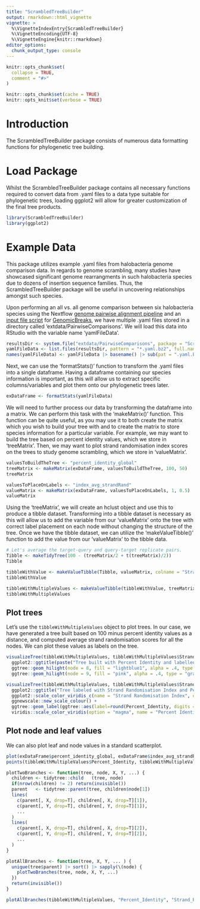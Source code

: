 ```yaml
---
title: "ScrambledTreeBuilder"
output: rmarkdown::html_vignette
vignette: >
  %\VignetteIndexEntry{ScrambledTreeBuilder}
  %\VignetteEncoding{UTF-8}
  %\VignetteEngine{knitr::rmarkdown}
editor_options:
  chunk_output_type: console
---
```


```r
knitr::opts_chunk$set(
  collapse = TRUE,
  comment = "#>"
)
```

```r
knitr::opts_chunk$set(cache = TRUE)
knitr::opts_knit$set(verbose = TRUE)
```

# Introduction
The ScrambledTreeBuilder package consists of numerous data formatting functions for phylogenetic tree building. 

# Load Package
Whilst the ScrambledTreeBuilder package contains all necessary functions required to convert data from .yaml files to a data type suitable for phylogenetic trees, loading ggplot2 will allow for greater customization of the final tree products.

```r
library(ScrambledTreeBuilder)
library(ggplot2)
```

# Example Data
This package utilizes example .yaml files from halobacteria genome comparison data. In regards to genome scrambling, many studies have showcased significant genome rearrangments in such halobacteria species due to dozens of insertion sequence families. Thus, the ScrambledTreeBuilder package will be useful in uncovering relationships amongst such species.

Upon performing an all vs. all genome comparison between six halobacteria species using the Nextflow [genome pairwise alignment pipeline](https://github.com/oist/plessy_pairwiseGenomeComparison) and an [input file script](https://github.com/brennern/GenomeScrambling/blob/main/scripts/makeGBreaksInputFile.sh) for [GenomicBreaks](https://github.com/oist/GenomicBreaks), we have multiple .yaml files stored in a directory called 'extdata/PairwiseComparisons'. We will load this data into RStudio with the variable name 'yamlFileData'.

```r
resultsDir <- system.file("extdata/PairwiseComparisons", package = "ScrambledTreeBuilder")
yamlFileData <- list.files(resultsDir, pattern = "*.yaml.bz2", full.names = TRUE)
names(yamlFileData) <- yamlFileData |> basename() |> sub(pat = ".yaml.bz2", rep="")
```

Next, we can use the 'formatStats()' function to transform the .yaml files into a single dataframe. Having a dataframe containing our species information is important, as this will allow us to extract specific columns/variables and plot them onto our phylogenetic trees later.

```r
exDataFrame <- formatStats(yamlFileData)
```

We will need to further process our data by transforming the dataframe into a matrix. We can perform this task with the 'makeMatrix()' function. This function can be quite useful, as you may use it to both create the matrix which you wish to build your tree with and to create the matrix to store species information for a particular variable. For example, we may want to build the tree based on percent identity values, which we store in 'treeMatrix'. Then, we may want to plot strand randomisation index scores on the trees to study genome scrambling, which we store in 'valueMatrix'.

```r
valuesToBuildTheTree <- "percent_identity_global"
treeMatrix <- makeMatrix(exDataFrame, valuesToBuildTheTree, 100, 50)
treeMatrix
```

```r
valuesToPlaceOnLabels <- "index_avg_strandRand"
valueMatrix <- makeMatrix(exDataFrame, valuesToPlaceOnLabels, 1, 0.5)
valueMatrix
```

Using the 'treeMatrix', we will create an hclust object and use this to produce a tibble dataset. Transforming into a tibble dataset is necessary as this will allow us to add the variable from our 'valueMatrix' onto the tree with correct label placement on each node without changing the structure of the tree. Once we have the tibble dataset, we can utilize the 'makeValueTibble()' function to add the value from our 'valueMatrix' to the tibble data.

```r
# Let's average the target-query and query-target replicate pairs.
Tibble <- makeTidyTree(100 - (treeMatrix/2 + t(treeMatrix)/2))
Tibble
```

```r
tibbleWithValue <- makeValueTibble(Tibble, valueMatrix, colname = "Strand_Randomisation_Index")
tibbleWithValue
```

``` r
tibbleWithMultipleValues <- makeValueTibble(tibbleWithValue, treeMatrix, colname = "Percent_Identity")
tibbleWithMultipleValues
```

## Plot trees

Let's use the `tibbleWithMultipleValues` object to plot trees.  In our case, we
have generated a tree built based on 100 minus percent identity values as a
distance, and computed average strand randomisation scores for all the nodes.
We can plot these values as labels on the tree.

```r
visualizeTree(tibbleWithMultipleValues, tibbleWithMultipleValues$Strand_Randomisation_Index) +
  ggplot2::ggtitle(paste("Tree built with Percent Identity and labelled with Strand Randomisation Index scores")) + 
  ggtree::geom_hilight(node = 8, fill = "lightblue1", alpha = .4, type = "gradient", gradient.direction = 'tr') +
  ggtree::geom_hilight(node = 9, fill = "pink", alpha = .4, type = "gradient", gradient.direction = 'tr')
```

```r
visualizeTree(tibbleWithMultipleValues, tibbleWithMultipleValues$Strand_Randomisation_Index, ynudge = 0.2) +
  ggplot2::ggtitle("Tree labeled with Strand Randomisation Index and Percent Identity (built with Percent Identity)") +
  ggplot2::scale_color_viridis_c(name = "Strand Randomisation Index", option = "cividis") +
  ggnewscale::new_scale_colour() +
  ggtree::geom_label(ggtree::aes(label=round(Percent_Identity, digits = 3), color = Percent_Identity), label.size = 0.25, size = 3, na.rm = TRUE, label.padding = ggtree::unit(0.15, "lines"), nudge_y = -0.2) +
  viridis::scale_color_viridis(option = "magma", name = "Percent Identity")
```

## Plot node and leaf values

We can also plot leaf and node values in a standard scatterplot.

```r
plot(exDataFrame$percent_identity_global, exDataFrame$index_avg_strandRand, col = 'grey', xlab = "Percent identity", ylab="Strand randomisation index", main = "Leaf values are in grey and node values in red")
points(tibbleWithMultipleValues$Percent_Identity, tibbleWithMultipleValues$Strand_Randomisation_Index, col = 'red')

plotTwoBranches <- function(tree, node, X, Y, ...) {
  children <- tidytree::child   (tree, node)
  if(nrow(children) != 2) return(invisible())
  parent   <- tidytree::parent(tree, children$node[1])
  lines(
    c(parent[, X, drop=T], children[, X, drop=T][1]),
    c(parent[, Y, drop=T], children[, Y, drop=T][1]),
    ...
  )
  lines(
    c(parent[, X, drop=T], children[, X, drop=T][2]),
    c(parent[, Y, drop=T], children[, Y, drop=T][2]),
    ...
  )
}

plotAllBranches <- function(tree, X, Y, ... ) {
  unique(tree$parent) |> sort() |> sapply(\(node) {
    plotTwoBranches(tree, node, X, Y, ...)
  })
  return(invisible())
}

plotAllBranches(tibbleWithMultipleValues, "Percent_Identity", "Strand_Randomisation_Index", col = "red")
```
